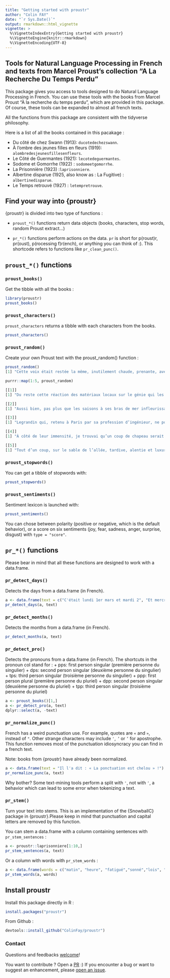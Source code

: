 ```yaml
---
title: "Getting started with proustr"
author: "Colin FAY"
date: "`r Sys.Date()`"
output: rmarkdown::html_vignette
vignette: >
  %\VignetteIndexEntry{Getting started with proustr}
  %\VignetteEngine{knitr::rmarkdown}
  %\VignetteEncoding{UTF-8}
---
```


## Tools for Natural Language Processing in French and texts from Marcel Proust's collection "A La Recherche Du Temps Perdu"

This package gives you access to tools designed to do Natural Language Processing in French. You can use these tools with the books from Marcel Proust "À la recherche du temps perdu", which are provided in this package. Of course, these tools can be expanded to almost all french texts. 

All the functions from this package are consistent with the tidyverse philosophy. 

Here is a list of all the books contained in this pacakage : 

+ Du côté de chez Swann (1913): `ducotedechezswann`. 
+ À l'ombre des jeunes filles en fleurs (1919): `alombredesjeunesfillesenfleurs`.
+ Le Côté de Guermantes (1921): `lecotedeguermantes`.
+ Sodome et Gomorrhe (1922) : `sodomeetgomorrhe`.
+ La Prisonnière (1923) :`laprisonniere`.
+ Albertine disparue (1925, also know as : La Fugitive) : `albertinedisparue`.
+ Le Temps retrouvé (1927) : `letempretrouve`.

## Find your way into {proustr}

{proustr} is divided into two type of functions : 

+ `proust_*()` functions return data objects (books, characters, stop words, random Proust extract...)

+ `pr_*()` functions perform actions on the data. `pr` is short for p(roust)r, pr(oust), p(rocessing f)r(ench), or anything you can think of :). This shortcode refers to functions like `pr_clean_punc()`.

## `proust_*()` functions

### `proust_books()` 

Get the tibble with all the books : 

```r
library(proustr)
proust_books()
```

### `proust_characters()`

`proust_characters` returns a tibble with each characters from the books. 

```r
proust_characters()
```

### `proust_random()` 

Create your own Proust text with the proust_random() function : 

```r
proust_random()
[1] "Cette voix était restée la même, inutilement chaude, prenante, avec un rien d’accent anglais."

purrr::map(1:5, proust_random)

[[1]]
[1] "Du reste cette réaction des matériaux locaux sur le génie qui les utilise et à qui elle donne plus de verdeur ne rend pas l’œuvre moins individuelle, et que ce soit celle d’un architecte, d’un ébéniste, ou d’un musicien, elle ne reflète pas moins minutieusement les traits les plus subtils de la personnalité de l’artiste, parce qu’il a été forcé de travailler dans la pierre meulière de Senlis ou le grès rouge de Strasbourg, qu’il a respecté les nœuds particuliers au frêne, qu’il a tenu compte dans son écriture des ressources et des limites, de la sonorité, des possibilités, de la flûte ou de l’alto."

[[2]]
[1] "Aussi bien, pas plus que les saisons à ses bras de mer infleurissables, les modernes années n’apportent de changement à la cité gothique ; je le savais, je ne pouvais l’imaginer, mais voilà ce que je voulais contempler, de ce même désir qui jadis, quand j’étais enfant, dans l’ardeur même du départ, avait brisé en moi la force de partir ; je voulais me trouver face à face avec mes imaginations vénitiennes ; voir comment cette mer divisée enserrait de ses méandres, comme les replis du fleuve Océan, une civilisation urbaine et raffinée, mais qui, isolée par leur ceinture azurée, s’était développée à part, avait eu à part ses écoles de peinture et d’architecture ; admirer ce jardin fabuleux de fruits et d’oiseaux de pierre de couleur, fleuri au milieu de la mer, qui venait le rafraîchir, frappait de son flux le fût des colonnes et, sur le puissant relief des chapiteaux, comme un regard de sombre azur qui veille dans l’ombre, posait par taches et fait remuer perpétuellement la lumière. Ne doutant pas que ce fût pour montrer qu’ils n’étaient pas intimidés par les titres, elle souhaitait d’imiter leur fierté, mais n’avait pas bien saisi par quelle forme grammaticale elle se traduisait."

[[3]]
[1] "Legrandin qui, retenu à Paris par sa profession d’ingénieur, ne pouvait, en dehors des grandes vacances, venir à sa propriété de Combray que du samedi soir au lundi matin. » Il avait bien pensé dans sa tendresse paternelle et pour émouvoir son fils à faire venir  l’instrument. Il me parla de la grande chaleur qu’il faisait ces jours-ci, mais, bien qu’il fût lettré et eût pu s’exprimer en bon français, il me dit : « Vous ne souffrez pas de cette hyperthermie ?"

[[4]]
[1] "À côté de leur immensité, je trouvai qu’un coup de chapeau serait mesquin et pourrait faire supposer à mon oncle que je ne me croyais pas tenu envers lui à plus qu’à une banale politesse. Comme ce n’était pas un lundi, nous ne savions pas si nous trouverions Mme Verdurin, car sauf ce jour-là, où elle recevait, il était imprudent d’aller la voir à l’improviste. Les mêmes noms de lieux, si troublants pour moi jadis que le simple Annuaire des Châteaux, feuilleté au chapitre du département de la Manche, me causait autant d’émotion que l’Indicateur des chemins de fer, m’étaient devenus si familiers que cet indicateur même, j’aurais pu le consulter, à la page Balbec-Douville par Doncières, avec la même heureuse tranquillité qu’un dictionnaire d’adresses. » Et elle dit à son institutrice de se dépêcher. — Mais, lui dis-je, est-ce que cela n’ennuie pas votre père ? — Pas le moins du monde. — Cependant, il avait peur que cela ne semble bizarre à cause de cet anniversaire. — Qu’est-ce que cela peut me faire ce que les autres pensent ?"

[[5]]
[1] "Tout d’un coup, sur le sable de l’allée, tardive, alentie et luxuriante comme la plus belle fleur et qui ne s’ouvrirait qu’à midi, Mme Swann apparaissait, épanouissant autour d’elle une toilette toujours différente mais que je me rappelle surtout mauve ; puis elle hissait et déployait sur un long pédoncule, au moment de sa plus complète irradiation, le pavillon de soie d’une large ombrelle de la même nuance que l’effeuillaison des pétales de sa robe. Comment ? Derrière la barrière parfumée que lui faisait la beauté choisie, il était isolé au milieu d’un salon comme au milieu d’une salle de spectacle dans une loge et, quand on venait le saluer, au travers pour ainsi dire de la beauté de sa compagne, il était excusable de répondre fort brièvement et sans s’interrompre de parler à une femme. Elle et son mari furent, d’ailleurs, ainsi que le prince d’Agrigente, invités à ce dîner, que Mme Bontemps et Cottard eurent deux manières de raconter, selon les personnes à qui ils s’adressaient. Huit jours avant les Rogations !"
```

### `proust_stopwords()`

You can get a tibble of stopwords with: 

```r
proust_stopwords()
```

### `proust_sentiments()`

Sentiment lexicon is launched with: 

```r
proust_sentiments()
```

You can chose between polarity (positive or negative, which is the default behavior), or a score on six sentiments (joy, fear, sadness, anger, surprise, disgust) with `type = "score"`.

## `pr_*()` functions

Please bear in mind that all these functions are designed to work with a data.frame.

### `pr_detect_days()`

Detects the days from a data.frame (in French).

```r
a <- data.frame(text = c("C'était lundi 1er mars et mardi 2", "Et mercredi 3", "Il est revenu jeudi."))
pr_detect_days(a, text)
```

### `pr_detect_months()`

Detects the months from a data.frame (in French).

```r
pr_detect_months(a, text)
```

### `pr_detect_pro()`

Detects the pronouns from a data.frame (in French). The shortcuts in the pronoun col stand for : 
+ pps: first person singular (première personne du singulier)
+ dps: second person singular (deuxième personne du singulier)
+ tps: third person singular (troisième personne du singulier)
+ ppp: first person plural (première personne du pluriel)
+ dpp: second person singular (deuxième personne du pluriel)
+ tpp: third person singular (troisième personne du pluriel)

```r
a <- proust_books()[1,]
a <- pr_detect_pro(a, text)
dplyr::select(a, -text)
```


### `pr_normalize_punc()`

French has a weird punctuation use. For example, quotes are `«` and `»`, instead of `"`. Other strange characters may include `՚`,`︐` or `’` for apostrophe. This function removes most of the punctuation idiosyncracy you can find in a french text. 

Note: books from {proustr} have already been normalized.

```r
a <- data.frame(text = "Il l՚a dit : « La ponctuation est chelou » !")
pr_normalize_punc(a, text)
```

Why bother? Some text-mining tools perform a split with `'`, not with `՚`, a behavior which can lead to some error when tokenizing a text.  

### `pr_stem()`

Turn your text into stems. This is an implementation of the {SnowballC} package in {proustr}.Please keep in mind that punctuation and capital letters are removed by this function.

You can stem a data.frame with a column containing sentences with `pr_stem_sentences` : 

```r
a <- proustr::laprisonniere[1:10,]
pr_stem_sentences(a, text)
```

Or a column with words with `pr_stem_words` : 

```r
a <- data.frame(words = c("matin", "heure", "fatigué","sonné","lois", "tests","fusionner"))
pr_stem_words(a, words)
```


## Install proustr

Install this package directly in R : 

```r
install.packages("proustr")
```

From Github :

```r
devtools::install_github("ColinFay/proustr")
```

### Contact

Questions and feedbacks [welcome](mailto:contact@colinfay.me)!

You want to contribute ? Open a [PR](https://github.com/ColinFay/proustr/pulls) :) If you encounter a bug or want to suggest an enhancement, please [open an issue](https://github.com/ColinFay/proustr/issues).
